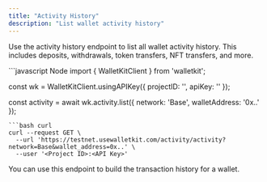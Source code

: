 ```yaml
---
title: "Activity History"
description: "List wallet activity history"
---
```


Use the activity history endpoint to list all wallet activity history. This includes deposits, withdrawals, token
transfers, NFT transfers, and more.

<CodeGroup>
```javascript Node
import { WalletKitClient } from 'walletkit';

const wk = WalletKitClient.usingAPIKey({
  projectID: '<Project ID>',
  apiKey: '<API Key>'
});

const activity = await wk.activity.list({
  network: 'Base',
  walletAddress: '0x..'
});
```
```bash curl
curl --request GET \
  --url 'https://testnet.usewalletkit.com/activity/activity?network=Base&wallet_address=0x..' \
  --user '<Project ID>:<API Key>'
```
</CodeGroup>

You can use this endpoint to build the transaction history for a wallet.
